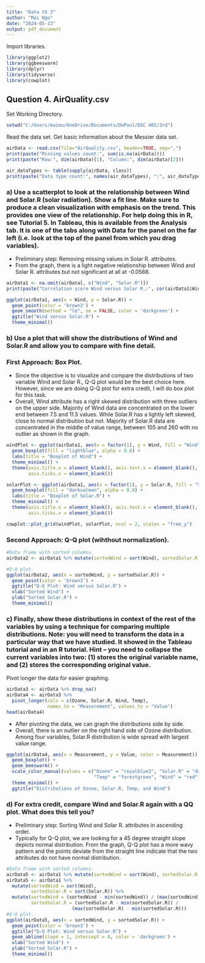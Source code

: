 ---
title: "Data VS 3"
author: "Mai Ngo"
date: "2024-05-13"
output: pdf_document
---

Import libraries.
```{r message = FALSE}
library(ggplot2)
library(ggbeeswarm)
library(dplyr)
library(tidyverse)
library(cowplot)
```

## Question 4. AirQuality.csv
Set Working Directory.  
```{r}
setwd("C:/Users/maimu/OneDrive/Documents/DePaul/DSC 465/3rd")
```

Read the data set. Get basic information about the Messier data set.
```{r}
airData <- read.csv(file="AirQuality.csv", header=TRUE, sep=",")
print(paste("Missing values count:", sum(is.na(airData))))
print(paste("Row:", dim(airData)[1], "Column:", dim(airData)[2]))

air_dataTypes <- table(sapply(airData, class))
print(paste("Data type count:", names(air_dataTypes), ":", air_dataTypes, sep = " "))
```

### a) Use a scatterplot to look at the relationship between Wind and Solar.R (solar radiation). Show a fit line. Make sure to produce a clean visualization with emphasis on the trend. This provides one view of the relationship. For help doing this in R, see Tutorial 5. In Tableau, this is available from the Analysis tab. It is one of the tabs along with Data for the panel on the far left (i.e. look at the top of the panel from which you drag variables). 

* Preliminary step: Removing missing values in Solar R. attributes.
* From the graph, there is a light negative relationship between Wind and Solar R. attributes but not significant at all at -0.0568.

```{r}
airData1 <- na.omit(airData[, c("Wind", "Solar.R")])
print(paste("Correlation score Wind versus Solar R.:", cor(airData1$Wind, airData1$Solar.R)))
```

```{r}
ggplot(airData1, aes(x = Wind, y = Solar.R)) +
  geom_point(color = 'brown3') +
  geom_smooth(method = "lm", se = FALSE, color = 'darkgreen') +
  ggtitle("Wind versus Solar.R") + 
  theme_minimal()
```

### b) Use a plot that will show the distributions of Wind and Solar.R and allow you to compare with fine detail.

### First Approach: Box Plot.

* Since the objective is to visualize and compare the distributions of two variable Wind and Solar R., Q-Q plot would be the best choice here. However, since we are doing Q-Q plot for extra credit, I will do box plot for this task.
* Overall, Wind attribute has a right skewed distribution with three outliers on the upper side. Majority of Wind data are concentrated on the lower end between 7.5 and 11.5 values. While Solar.R has a lightly left skewed, close to normal distribution but not. Majority of Solar.R data are concentrated in the middle of value range, between 105 and 260 with no outlier as shown in the graph.

```{r warning=FALSE}
windPlot <- ggplot(airData1, aes(x = factor(1), y = Wind, fill = "Wind")) +
  geom_boxplot(fill = "lightblue", alpha = 0.8) +
  labs(title = "Boxplot of Wind") +
  theme_minimal() +
  theme(axis.title.x = element_blank(), axis.text.x = element_blank(),   
        axis.ticks.x = element_blank()) 

solarPlot <- ggplot(airData1, aes(x = factor(1), y = Solar.R, fill = "Solar.R")) +
  geom_boxplot(fill = "darksalmon", alpha = 0.8) +
  labs(title = "Boxplot of Solar.R") +
  theme_minimal() +
  theme(axis.title.x = element_blank(), axis.text.x = element_blank(),  
        axis.ticks.x = element_blank()) 

cowplot::plot_grid(windPlot, solarPlot, ncol = 2, scales = "free_y")
```


### Second Approach: Q-Q plot (wihthout normalization). 

```{r}
#Data frame with sorted columns. 
airData2 <- airData1 %>% mutate(sortedWind = sort(Wind), sortedSolar.R = sort(Solar.R))

#Q-Q plot.
ggplot(airData2, aes(x = sortedWind, y = sortedSolar.R)) +
  geom_point(color = 'brown3') +
  ggtitle("Q-Q Plot: Wind versus Solar.R") +
  xlab("Sorted Wind") +
  ylab("Sorted Solar.R") +
  theme_minimal()
```


### c) Finally, show these distributions in context of the rest of the variables by using a technique for comparing multiple distributions. Note: you will need to transform the data in a particular way that we have studied. It showed in the Tableau tutorial and in an R tutorial. Hint – you need to collapse the current variables into two: (1) stores the original variable name, and (2) stores the corresponding original value.

Pivot longer the data for easier graphing.
```{r}
airData3 <- airData %>% drop_na()
airData4 <- airData3 %>%
  pivot_longer(cols = c(Ozone, Solar.R, Wind, Temp), 
               names_to = "Measurement", values_to = "Value")
head(airData4)
```

* After pivoting the data, we can graph the distributions side by side. 
* Overall, there is an outlier on the right hand side of Ozone distribution. Among four variables, Solar.R distribution is wide spread with largest value range.

```{r, warning=FALSE}
ggplot(airData4, aes(x = Measurement, y = Value, color = Measurement)) +
  geom_boxplot() +
  geom_beeswarm() +
  scale_color_manual(values = c("Ozone" = "royalblue3", "Solar.R" = "darkorange", 
                                "Temp" = "forestgreen", "Wind" = "red")) +  
  theme_minimal() +
  ggtitle("Distributions of Ozone, Solar.R, Temp, and Wind")
```

### d) For extra credit, compare Wind and Solar.R again with a QQ plot. What does this tell you? 

* Preliminary step: Sorting Wind and Solar R. attributes in ascending order.
* Typically for Q-Q plot, we are looking for a 45 degree straight slope depicts normal distribution. From the graph, Q-Q plot has a more wavy pattern and the points deviate from the straight line indicate that the two attributes do not have normal distribution.


```{r}
#Data frame with sorted columns. 
airData5 <- airData1 %>% mutate(sortedWind = sort(Wind), sortedSolar.R = sort(Solar.R))
airData5 <- airData1 %>%
  mutate(sortedWind = sort(Wind),
         sortedSolar.R = sort(Solar.R)) %>%
  mutate(sortedWind = (sortedWind - min(sortedWind)) / (max(sortedWind) - min(sortedWind)),
         sortedSolar.R = (sortedSolar.R - min(sortedSolar.R)) /
                        (max(sortedSolar.R) - min(sortedSolar.R)))
#Q-Q plot.
ggplot(airData5, aes(x = sortedWind, y = sortedSolar.R)) +
  geom_point(color = 'brown3') +
  ggtitle("Q-Q Plot: Wind versus Solar.R") +
  geom_abline(slope = 1, intercept = 0, color = 'darkgreen') +
  xlab("Sorted Wind") +
  ylab("Sorted Solar.R") +
  theme_minimal()
```
